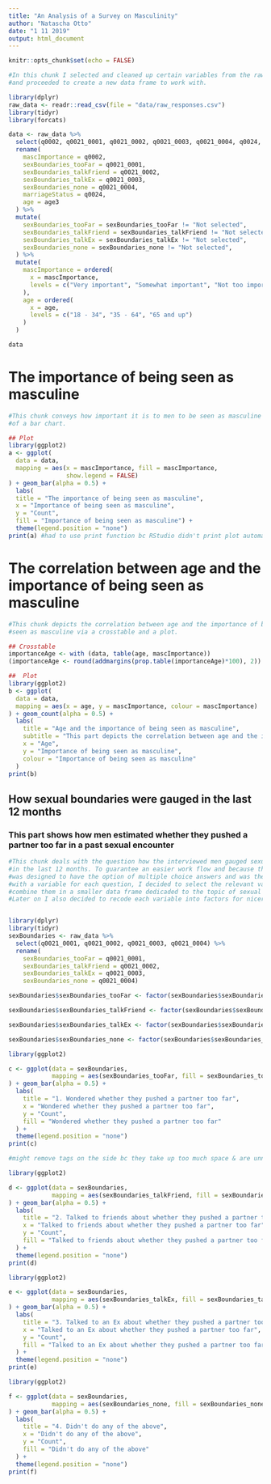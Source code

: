 ```yaml
---
title: "An Analysis of a Survey on Masculinity"
author: "Natascha Otto"
date: "1 11 2019"
output: html_document
---
```


```r
knitr::opts_chunk$set(echo = FALSE)
```



```r
#In this chunk I selected and cleaned up certain variables from the raw data set
#and proceeded to create a new data frame to work with.

library(dplyr)
raw_data <- readr::read_csv(file = "data/raw_responses.csv")
library(tidyr)
library(forcats)

data <- raw_data %>%
  select(q0002, q0021_0001, q0021_0002, q0021_0003, q0021_0004, q0024, age3) %>%
  rename(
    mascImportance = q0002, 
    sexBoundaries_tooFar = q0021_0001, 
    sexBoundaries_talkFriend = q0021_0002, 
    sexBoundaries_talkEx = q0021_0003, 
    sexBoundaries_none = q0021_0004, 
    marriageStatus = q0024, 
    age = age3
  ) %>% 
  mutate(
    sexBoundaries_tooFar = sexBoundaries_tooFar != "Not selected",
    sexBoundaries_talkFriend = sexBoundaries_talkFriend != "Not selected",
    sexBoundaries_talkEx = sexBoundaries_talkEx != "Not selected",
    sexBoundaries_none = sexBoundaries_none != "Not selected",
  ) %>%
  mutate(
    mascImportance = ordered(
      x = mascImportance, 
      levels = c("Very important", "Somewhat important", "Not too important", "Not at all important", "No answer")
    ),
    age = ordered(
      x = age,
      levels = c("18 - 34", "35 - 64", "65 and up")
    )
  )

data

```

# The importance of being seen as masculine

```r
#This chunk conveys how important it is to men to be seen as masculine in form 
#of a bar chart.

## Plot
library(ggplot2)
a <- ggplot(
  data = data, 
  mapping = aes(x = mascImportance, fill = mascImportance,
                show.legend = FALSE)
) + geom_bar(alpha = 0.5) + 
  labs(
  title = "The importance of being seen as masculine", 
  x = "Importance of being seen as masculine", 
  y = "Count", 
  fill = "Importance of being seen as masculine") + 
  theme(legend.position = "none")
print(a) #had to use print function bc RStudio didn't print plot automatically 

```

# The correlation between age and the importance of being seen as masculine

```r
#This chunk depicts the correlation between age and the importance of being 
#seen as masculine via a crosstable and a plot.

## Crosstable 
importanceAge <- with (data, table(age, mascImportance))
(importanceAge <- round(addmargins(prop.table(importanceAge)*100), 2))

##  Plot
library(ggplot2)
b <- ggplot(
  data = data,
  mapping = aes(x = age, y = mascImportance, colour = mascImportance)
) + geom_count(alpha = 0.5) + 
  labs(
    title = "Age and the importance of being seen as masculine",
    subtitle = "This part depicts the correlation between age and the importance of being seen as masculine",
    x = "Age",
    y = "Importance of being seen as masculine",
    colour = "Importance of being seen as masculine"
  )
print(b)

```


## How sexual boundaries were gauged in the last 12 months 
### This part shows how men estimated whether they pushed a partner too far in a past sexual encounter

```r
#This chunk deals with the question how the interviewed men gauged sexual boundaries
#in the last 12 months. To guarantee an easier work flow and because the question 
#was designed to have the option of multiple choice answers and was therefore depicted
#with a variable for each question, I decided to select the relevant variables and
#combine them in a smaller data frame dedicaded to the topic of sexual boundaries. 
#Later on I also decided to recode each variable into factors for nicer plots.


library(dplyr)
library(tidyr)
sexBoundaries <- raw_data %>%
  select(q0021_0001, q0021_0002, q0021_0003, q0021_0004) %>%
  rename(
    sexBoundaries_tooFar = q0021_0001, 
    sexBoundaries_talkFriend = q0021_0002, 
    sexBoundaries_talkEx = q0021_0003, 
    sexBoundaries_none = q0021_0004) 

sexBoundaries$sexBoundaries_tooFar <- factor(sexBoundaries$sexBoundaries_tooFar, levels = c("Wondered whether you pushed a partner too far in a past sexual encounter.", "Not selected"), labels = c("Yes", "No")) 

sexBoundaries$sexBoundaries_talkFriend <- factor(sexBoundaries$sexBoundaries_talkFriend, levels = c("Talked with a friend or friends about whether you pushed a partner too far.", "Not selected"), labels = c("Yes", "No"))

sexBoundaries$sexBoundaries_talkEx <- factor(sexBoundaries$sexBoundaries_talkEx, levels = c("Contacted a past sexual partner to ask whether you went too far in any of you sexual encounters.","Not selected"), labels = c("Yes", "No"))

sexBoundaries$sexBoundaries_none <- factor(sexBoundaries$sexBoundaries_none, levels = c("None of the above", "Not selected"), labels = c("Yes", "No"))

```



```r
library(ggplot2)

c <- ggplot(data = sexBoundaries,
            mapping = aes(sexBoundaries_tooFar, fill = sexBoundaries_tooFar, show.legend = FALSE)
) + geom_bar(alpha = 0.5) +
  labs(
    title = "1. Wondered whether they pushed a partner too far",
    x = "Wondered whether they pushed a partner too far",
    y = "Count",
    fill = "Wondered whether they pushed a partner too far"
  ) + 
  theme(legend.position = "none")
print(c)

#might remove tags on the side bc they take up too much space & are unneccessary

```



```r
library(ggplot2)

d <- ggplot(data = sexBoundaries,
            mapping = aes(sexBoundaries_talkFriend, fill = sexBoundaries_talkFriend, show.legend = FALSE)
) + geom_bar(alpha = 0.5) +
  labs(
    title = "2. Talked to friends about whether they pushed a partner too far",
    x = "Talked to friends about whether they pushed a partner too far",
    y = "Count",
    fill = "Talked to friends about whether they pushed a partner too far"
  ) +
  theme(legend.position = "none")
print(d)
```



```r
library(ggplot2)

e <- ggplot(data = sexBoundaries,
            mapping = aes(sexBoundaries_talkEx, fill = sexBoundaries_talkEx, show.legend = FALSE)
) + geom_bar(alpha = 0.5) +
  labs(
    title = "3. Talked to an Ex about whether they pushed a partner too far",
    x = "Talked to an Ex about whether they pushed a partner too far",
    y = "Count",
    fill = "Talked to an Ex about whether they pushed a partner too far"
  ) + 
  theme(legend.position = "none")
print(e)
```



```r
library(ggplot2)

f <- ggplot(data = sexBoundaries, 
            mapping = aes(sexBoundaries_none, fill = sexBoundaries_none, show.legend = FALSE)
) + geom_bar(alpha = 0.5) +
  labs(
    title = "4. Didn't do any of the above",
    x = "Didn't do any of the above",
    y = "Count",
    fill = "Didn't do any of the above"
  ) + 
  theme(legend.position = "none")
print(f)
```


